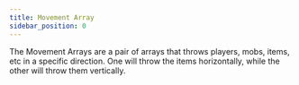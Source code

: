 ```yaml
---
title: Movement Array
sidebar_position: 0
---
```



The Movement Arrays are a pair of arrays that throws players, mobs, items, etc in a specific direction.  One will throw the items horizontally, while the other will throw them vertically.

